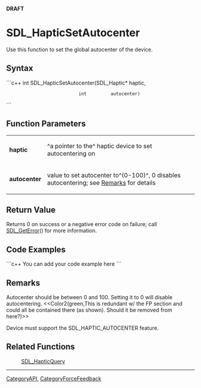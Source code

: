 <!-- pragma section-numbers off -->
<!-- pragma disable-camelcase -->
'''DRAFT'''

= SDL_HapticSetAutocenter =
Use this function to set the global autocenter of the device.


== Syntax ==
```c++
int SDL_HapticSetAutocenter(SDL_Haptic* haptic,
                            int         autocenter)
```

== Function Parameters ==
{|
|'''haptic'''
|^a pointer to the^ haptic device to set autocentering on
|-
|'''autocenter'''
|value to set autocenter to^(0-100)^, 0 disables autocentering; see [[#Remarks|Remarks]] for details
|}

== Return Value ==
Returns 0 on success or a negative error code on failure; call [[SDL_GetError]]() for more information.

== Code Examples ==
```c++
You can add your code example here
```

== Remarks ==
Autocenter should be between 0 and 100. Setting it to 0 will disable autocentering. <<Color2(green,This is redundant w/ the FP section and could all be contained there (as shown). Should it be removed from here?)>>

Device must support the SDL_HAPTIC_AUTOCENTER feature. 

== Related Functions ==
:[[SDL_HapticQuery]]

----
[[CategoryAPI]], [[CategoryForceFeedback]]
